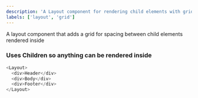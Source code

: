 ```yaml
---
description: 'A Layout component for rendering child elements with grid separation'
labels: ['layout', 'grid']
---
```



A layout component that adds a grid for spacing between child elements rendered inside

### Uses Children so anything can be rendered inside

```js live
<Layout>
  <div>Header</div>
  <div>Body</div>
  <div>Footer</div>
</Layout>
```
